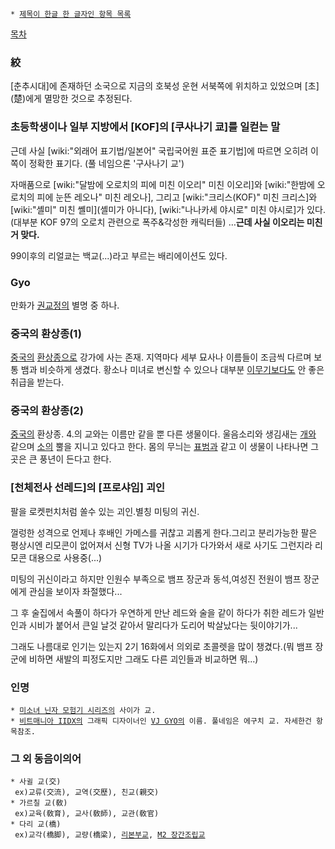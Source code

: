  * [[제목이 한글 한 글자인 항목 목록]]

[[목차]]

=== 絞 ===
[춘추시대]에 존재하던 소국으로 지금의 호북성 운현 서북쪽에 위치하고 있었으며 [초](楚)에게 멸망한 것으로 추정된다.

=== 초등학생이나 일부 지방에서 [KOF]의 [쿠사나기 쿄]를 일컫는 말 ===

근데 사실 [wiki:"외래어 표기법/일본어" 국립국어원 표준 표기법]에 따르면 오히려 이쪽이 정확한 표기다. (풀 네임으론 '구사나기 교')

자매품으로 [wiki:"달밤에 오로치의 피에 미친 이오리" 미친 이오리]와 [wiki:"한밤에 오로치의 피에 눈뜬 레오나" 미친 레오나], 그리고 [wiki:"크리스(KOF)" 미친 크리스]와 [wiki:"셸미" 미친 쏄미](셸미가 아니다), [wiki:"나나카세 야시로" 미친 야시로]가 있다.(대부분 KOF 97의 오로치 관련으로 폭주&각성한 캐릭터들) …'''근데 사실 이오리는 미친 거 맞다.'''

99이후의 리얼쿄는 백교(...)라고 부르는 배리에이션도 있다.
=== Gyo ===
만화가 [[권교정]]의 별명 중 하나. 

=== 중국의 환상종(1) ===
[[중국]]의 [[환상종]]으로 강가에 사는 존재. 지역마다 세부 묘사나 이름들이 조금씩 다르며 보통 뱀과 비슷하게 생겼다. 황소나 미녀로 변신할 수 있으나 대부분 [[이무기]]보다도 안 좋은 취급을 받는다.

=== 중국의 환상종(2) ===
[[중국]]의 환상종. 4.의 교와는 이름만 같을 뿐 다른 생물이다. 울음소리와 생김새는 [[개]]와 같으며 [[소]]의 뿔을 지니고 있다고 한다. 몸의 무늬는 [[표범]]과 같고 이 생물이 나타나면 그곳은 큰 풍년이 든다고 한다.  

=== [천체전사 선레드]의 [프로샤임] 괴인 ===
팔을 로켓펀치처럼 쏠수 있는 괴인.별칭 미팅의 귀신.

껄렁한 성격으로 언제나 후배인 가메스를 귀찮고 괴롭게 한다.그리고 분리가능한 팔은 평상시엔 리모콘이 없어져서 신형 TV가 나올 시기가 다가와서 새로 사기도 그런지라 리모콘 대용으로 사용중(...)

미팅의 귀신이라고 하지만 인원수 부족으로 뱀프 장군과 동석,여성진 전원이 뱀프 장군에게 관심을 보이자 좌절했다...

그 후 술집에서 속풀이 하다가 우연하게 만난 레드와 술을 같이 하다가 취한 레드가 일반인과 시비가 붙어서 큰일 날것 같아서 말리다가 도리어 박살났다는 뒷이야기가...

그래도 나름대로 인기는 있는지 2기 16화에서 의외로 초콜렛을 많이 챙겼다.(뭐 뱀프 장군에 비하면 새발의 피정도지만 그래도 다른 괴인들과 비교하면 뭐...)

=== 인명 ===
 * [[미소녀 닌자 모험기 시리즈]]의 사이가 교.
 * [[비트매니아 IIDX]]의 그래픽 디자이너인 [[VJ GYO]]의 이름. 풀네임은 에구치 교. 자세한건 항목참조.
=== 그 외 동음이의어 ===
 * 사귈 교(交)
  ex)교류(交流), 교역(交歷), 친교(親交)
 * 가르칠 교(敎)
  ex)교육(敎育), 교사(敎師), 교관(敎官)
 * 다리 교(橋)
  ex)교각(橋脚), 교량(橋梁), [[리본부교]], [[M2 장간조립교]]
